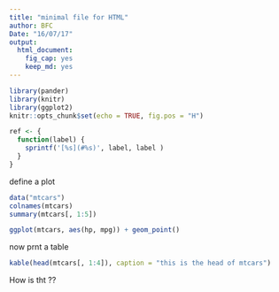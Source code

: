 ```yaml
---
title: "minimal file for HTML"
author: BFC
Date: "16/07/17"
output:
  html_document:
    fig_cap: yes
    keep_md: yes
---
```



```r
library(pander)
library(knitr)
library(ggplot2)
knitr::opts_chunk$set(echo = TRUE, fig.pos = "H") 
```


```r

ref <- {
  function(label) {
    sprintf('[%s](#%s)', label, label )
  }  
}

```


define a plot
```r
data("mtcars")
colnames(mtcars)
summary(mtcars[, 1:5])

```

```r
ggplot(mtcars, aes(hp, mpg)) + geom_point()
```

now prnt a table

```r

kable(head(mtcars[, 1:4]), caption = "this is the head of mtcars")
```


How is tht ??



